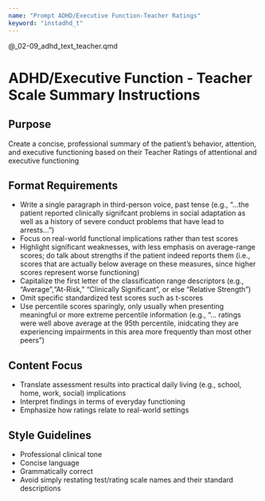 ```yaml
---
name: "Prompt ADHD/Executive Function-Teacher Ratings"
keyword: "instadhd_t"
---
```


@_02-09_adhd_text_teacher.qmd

# ADHD/Executive Function - Teacher Scale Summary Instructions

## Purpose

Create a concise, professional summary of the patient's behavior, attention, and executive functioning based on their Teacher Ratings of attentional and executive functioning

## Format Requirements

- Write a single paragraph in third-person voice, past tense (e.g., "...the patient reported clinically signifcant problems in social adaptation as well as a history of severe conduct problems that have lead to arrests...")
- Focus on real-world functional implications rather than test scores
- Highlight significant weaknesses, with less emphasis on average-range scores; do talk about strengths if the patient indeed reports them (i.e., scores that are actually below average on these measures, since higher scores represent worse functioning)
- Capitalize the first letter of the classification range descriptors (e.g., "Average","At-Risk," "Clinically Significant", or else "Relative Strength")
- Omit specific standardized test scores such as t-scores
- Use percentile scores sparingly, only usually when presenting meaningful or more extreme percentile information (e.g., "... ratings were well above average at the 95th percentile, inidcating they are experiencing impairments in this area more frequently than most other peers")

## Content Focus

- Translate assessment results into practical daily living (e.g., school, home, work, social) implications
- Interpret findings in terms of everyday functioning
- Emphasize how ratings relate to real-world settings

## Style Guidelines

- Professional clinical tone
- Concise language
- Grammatically correct
- Avoid simply restating test/rating scale names and their standard descriptions
